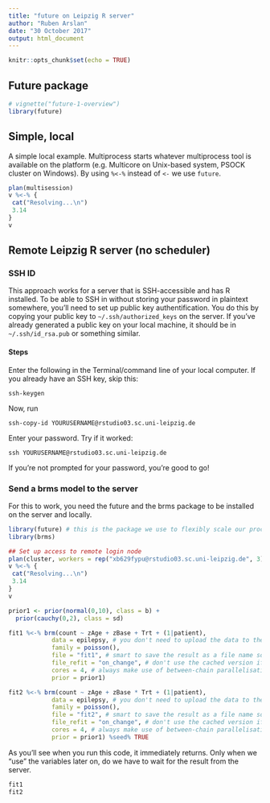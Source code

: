 ```yaml
---
title: "future on Leipzig R server"
author: "Ruben Arslan"
date: "30 October 2017"
output: html_document
---
```


```r
knitr::opts_chunk$set(echo = TRUE)
```

## Future package

```r
# vignette("future-1-overview")
library(future)
```

## Simple, local

A simple local example. Multiprocess starts whatever multiprocess tool is available on the platform (e.g. Multicore on Unix-based system, PSOCK cluster on Windows). By using `%<-%` instead of `<-` we use `future`.

```r
plan(multisession)
v %<-% {
 cat("Resolving...\n")
 3.14
}
v
```

## Remote Leipzig R server (no scheduler)

### SSH ID
This approach works for a server that is SSH-accessible and has R installed. To be able to SSH in without storing your password in plaintext somewhere, you'll need to set up public key authentification. You do this by copying your public key to `~/.ssh/authorized_keys` on the server. If you've already generated a public key on your local machine, it should be in `~/.ssh/id_rsa.pub` or something similar. 

#### Steps
Enter the following in the Terminal/command line of your local computer. If you already have an SSH key, skip this:

```shell
ssh-keygen
```

Now, run
```shell
ssh-copy-id YOURUSERNAME@rstudio03.sc.uni-leipzig.de
```

Enter your password. Try if it worked:

```shell
ssh YOURUSERNAME@rstudio03.sc.uni-leipzig.de
```

If you're not prompted for your password, you're good to go!


### Send a brms model to the server
For this to work, you need the future and the brms package to be installed on the server and locally.

```r
library(future) # this is the package we use to flexibly scale our processing
library(brms)

## Set up access to remote login node
plan(cluster, workers = rep("xb629fypu@rstudio03.sc.uni-leipzig.de", 3)) # this tells the future package that we want to use a remote server for running our future operations and would run at most 3 models in parallel
v %<-% {
 cat("Resolving...\n")
 3.14
}
v

prior1 <- prior(normal(0,10), class = b) +
  prior(cauchy(0,2), class = sd)

fit1 %<-% brm(count ~ zAge + zBase + Trt + (1|patient),
            data = epilepsy, # you don't need to upload the data to the server first 
            family = poisson(), 
            file = "fit1", # smart to save the result as a file name so you can later quickly retrieve an already fitted model. you have to change this name for every new model
            file_refit = "on_change", # don't use the cached version if model or data changed,
            cores = 4, # always make use of between-chain parallelisation on the server
            prior = prior1)

fit2 %<-% brm(count ~ zAge + zBase * Trt + (1|patient),
            data = epilepsy, # you don't need to upload the data to the server first 
            family = poisson(), 
            file = "fit2", # smart to save the result as a file name so you can later quickly retrieve an already fitted model. you have to change this name for every new model
            file_refit = "on_change", # don't use the cached version if model or data changed,
            cores = 4, # always make use of between-chain parallelisation on the server
            prior = prior1) %seed% TRUE
```

As you'll see when you run this code, it immediately returns. Only when we "use" the variables later on, do we have to wait for the result from the server.

```r
fit1
fit2
```



